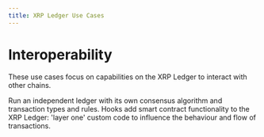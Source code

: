 ```yaml
---
title: XRP Ledger Use Cases
---
```


# Interoperability

These use cases focus on capabilities on the XRP Ledger to interact with other chains.

<XRPLCardDeck cols="1/3">
  <DeckCard title="Sidechains (Beta)" to="sidechains.md">
    Run an independent ledger with its own consensus algorithm and transaction types and rules.
  </DeckCard>
  <DeckCard title="XRPL Hooks" to="https://xrpl-hooks.readme.io/" external>
    Hooks add smart contract functionality to the XRP Ledger: 'layer one' custom code to influence the behaviour and flow of transactions.
  </DeckCard>
</XRPLCardDeck>